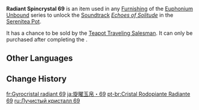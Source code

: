 {{Item Infobox
|id           = 141069
|image        = Item Radiant Spincrystal.png
|type         = Adventure Items
|group        = Radiant Spincrystals
|group2       = Inazuma Spincrystals
|quality      = 4
|invCategory  = Precious Items
|description  = This wondrous crystal contains a certain rhythm, like something beautiful woven from delicate silk. These items can be found throughout the mainland or from merchants who collect curios. The tune held within this crystal can be revivified in your [[Serenitea Pot]] using either "[[Euphonium Unbound: Winding]]" or "[[Euphonium Unbound: Soaring]]." The tune contained within this [[Radiant Spincrystal]] is "[[Echoes of Solitude]]."
|source1      = [[Chubby]]
|track        = Echoes of Solitude
}}
'''Radiant Spincrystal 69''' is an item used in any [[Furnishing]] of the [[Euphonium Unbound]] series to unlock the [[Soundtrack]] ''[[Echoes of Solitude]]'' in the [[Serenitea Pot]].

It has a chance to be sold by the [[Teapot Traveling Salesman]]. It can only be purchased after completing the {{Quest|Ritou Escape Plan}}.

==Other Languages==
{{Other Languages
|default_hidden = 1
|en      = Radiant Spincrystal 69
|zhs     = 旋曜玉帛・其六十九
|zhs_rm  = Xuán Yào Yùbó - Qí Liùshíjiǔ
|zht     = 旋曜玉帛・其六十九
|zht_rm  = Xuán Yào Yùbó - Qí Liùshíjiǔ
|ja      = 旋曜玉帛・69
|ja_rm   = Sen'you Gyokuhaku - Rokujuukyuu{{Assumed}}
|ko      = 빛나는 결정・69
|ko_rm   = Binnaneun Gyeoljeong - Yukssipgu
|es      = Girocristal radiante (69)
|fr      = Gyrocristal radiant 69
|ru      = Лучистый кристалл {{tt|69|}}
|th      = Radiant Spincrystal 69
|vi      = Ngọc Thạch Âm Vang 69
|de      = Strahlender Drehkristall LXIX
|id      = Radiant Spincrystal 69
|pt      = Cristal Rodopiante Radiante 69
|tr      = Parlak Burgu Kristal 69
|it      = Voltacristallo radioso 69
}}

==Change History==
{{Change History|2.6}}

[[fr:Gyrocristal radiant 69]]
[[ja:旋曜玉帛・69]]
[[pt-br:Cristal Rodopiante Radiante 69]]
[[ru:Лучистый кристалл 69]]
